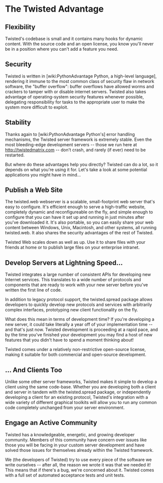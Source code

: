 = The Twisted Advantage =

== Flexibility ==

Twisted's codebase is small and it contains many hooks for dynamic content. With the source code and an open license, you know you'll never be in a position where you can't add a feature you need.

== Security ==

Twisted is written in [wiki:PythonAdvantage Python, a high-level language], rendering it immune to the most common class of security flaw in network software, the "buffer overflow": buffer overflows have allowed worms and crackers to tamper with or disable internet servers. Twisted also takes advantage of operating-system security features whenever possible, delegating responsibility for tasks to the appropriate user to make the system more difficult to exploit.

== Stability ==

Thanks again to [wiki:PythonAdvantage Python's] error handling mechanisms, the Twisted server framework is extremely stable. Even the most bleeding-edge development servers -- those we run here at http://twistedmatrix.com -- don't crash, and rarely (if ever) need to be restarted.

But where do these advantages help you directly? Twisted can do a lot, so it depends on what you're using it for. Let's take a look at some potential applications you might have in mind...

== Publish a Web Site ==

The twisted.web webserver is a scalable, small-footprint web server that's easy to configure. It's efficient enough to serve a high-traffic website, completely dynamic and reconfigureable on the fly, and simple enough to configure that you can have it set up and running in just minutes after you've downloaded it. It's also portable, so you can easily share your web content between Windows, Unix, Macintosh, and other systems, all running twisted.web. It also shares the security advantages of the rest of Twisted.

Twisted Web scales down as well as up. Use it to share files with your friends at home or to publish large files on your enterprise intranet.

== Develop Servers at Lightning Speed... ==

Twisted integrates a large number of consistent APIs for developing new Internet services. This translates to a wide number of protocols and components that are ready to work with your new server before you've written the first line of code.

In addition to legacy protocol support, the twisted.spread package allows developers to quickly develop new protocols and services with arbitrarily complex interfaces, prototyping new client functionality on the fly.

What does this mean in terms of development time? If you're developing a new server, it could take literally a year off of your implementation time -- and that's just now. Twisted development is proceeding at a rapid pace, and by the time you've finished your development you may find a host of new features that you didn't have to spend a moment thinking about!

Twisted comes under a relatively non-restrictive open-source license, making it suitable for both commercial and open-source development.

== ... And Clients Too ==

Unlike some other server frameworks, Twisted makes it simple to develop a client using the same code-base. Whether you are developing both a client and server in tandem with the twisted.spread package, or independently developing a client for an existing protocol, Twisted's integration with a wide variety of different graphical toolkits will allow you to run any common code completely unchanged from your server environment.

== Engage an Active Community ==

Twisted has a knowledgeable, energetic, and growing developer community. Members of this community have concern over issues like those you will be facing in your custom server development and have solved those issues for themselves already within the Twisted framework.

We (the developers of Twisted) try to use every piece of the software we write ourselves -- after all, the reason we wrote it was that we needed it! This means that if there's a bug, we're concerned about it. Twisted comes with a full set of automated acceptance tests and unit tests.